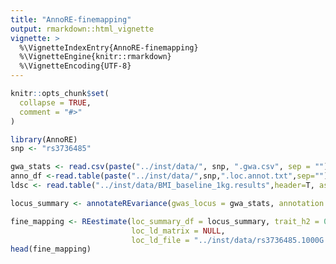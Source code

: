 ```yaml
---
title: "AnnoRE-finemapping"
output: rmarkdown::html_vignette
vignette: >
  %\VignetteIndexEntry{AnnoRE-finemapping}
  %\VignetteEngine{knitr::rmarkdown}
  %\VignetteEncoding{UTF-8}
---
```


```r
knitr::opts_chunk$set(
  collapse = TRUE,
  comment = "#>"
)
```

```r
library(AnnoRE)
snp <- "rs3736485"

gwa_stats <- read.csv(paste("../inst/data/", snp, ".gwa.csv", sep = ""))
anno_df <-read.table(paste("../inst/data/",snp,".loc.annot.txt",sep=""),header=T,as.is=T,sep="\t")
ldsc <- read.table("../inst/data/BMI_baseline_1kg.results",header=T, as.is=T, sep="\t")

locus_summary <- annotateREvariance(gwas_locus = gwa_stats, annotation = anno_df, h2partition = ldsc)
```

```r
fine_mapping <- REestimate(loc_summary_df = locus_summary, trait_h2 = 0.13, 
                           loc_ld_matrix = NULL, 
                           loc_ld_file = "../inst/data/rs3736485.1000G.loc.hap.ld")
head(fine_mapping)
```




